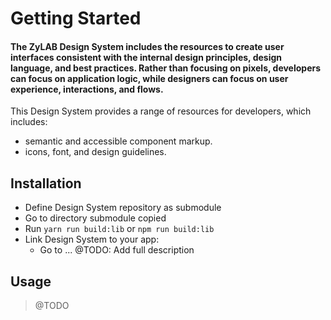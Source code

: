 
<Meta title="Design System/Getting Started" />

<!-- CSS styles for the page -->
<style>{`
`}</style>

# Getting Started

#### The ZyLAB Design System includes the resources to create user interfaces consistent with the internal design principles, design language, and best practices. Rather than focusing on pixels, developers can focus on application logic, while designers can focus on user experience, interactions, and flows.
This Design System provides a range of resources for developers, which includes:

- semantic and accessible component markup.
- icons, font, and design guidelines.

## Installation

- Define Design System repository as submodule
- Go to directory submodule copied
- Run `yarn run build:lib` or `npm run build:lib`
- Link Design System to your app:
    - Go to ... @TODO: Add full description

## Usage

> @TODO
